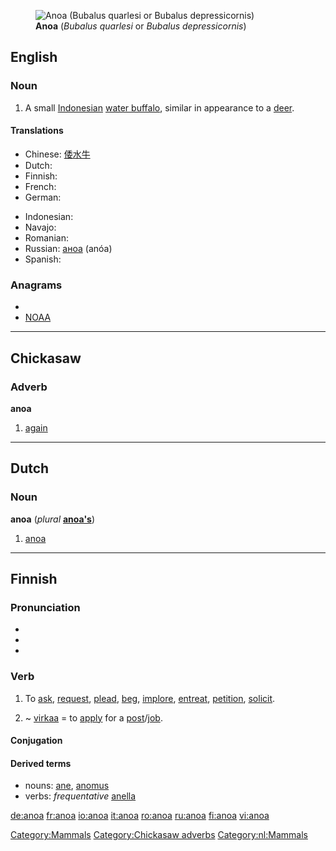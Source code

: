 {{wikipedia}}
[[Image:Anoa 3.jpg|right|thumb|'''Anoa''' (''Bubalus quarlesi'' or ''Bubalus depressicornis'')]]
==English==

===Noun===
{{en-noun}}

# A small [[Indonesian]] [[water buffalo]], similar in appearance to a [[deer]].

====Translations====
{{trans-top|a small Indonesian water buffalo}}
* Chinese: [[倭水牛]]
* Dutch: {{t-|nl|anoa}}
* Finnish: {{t+|fi|anoa}}
* French: {{t+|fr|anoa}}
* German: {{t-|de|Anoa}}
{{trans-mid}}
* Indonesian: {{t-|id|anoa|xs=Indonesian}}
* Navajo: {{tø|nv|hodíłchʼil ayáníchilí}}
* Romanian: {{t+|ro|anoa|m}}
* Russian: [[аноа]] (anóa) {{m}}
* Spanish: {{t-|es|anoa|m}}
{{trans-bottom}}

===Anagrams===
* {{alphagram|aano}}
* [[NOAA#English|NOAA]]


[[Category:Mammals]]

----

==Chickasaw==

===Adverb===
'''anoa'''

# [[again]]

[[Category:Chickasaw adverbs]]

----

==Dutch==

===Noun===
'''anoa''' (''plural'' '''[[anoa's]]''')

# [[#English|anoa]]

[[Category:nl:Mammals]]

----

==Finnish==
{{Finnish index|a|n}}

===Pronunciation===
* {{hyphenation|a|no|a}}
* {{rhymes|ɑnoɑ|lang=fi}}
* {{IPA|lang=fi|['ɑnoɑ(ʔ)]}}

===Verb===
{{infl|fi|verb}}

# {{transitive}} To [[ask]], [[request]], [[plead]], [[beg]], [[implore]], [[entreat]], [[petition]], [[solicit]].
# {{transitive}} ~ [[virka]]a = to [[apply]] for a [[post]]/[[job]].

====Conjugation====
{{fi-conj-sanoa|an}}

====Derived terms====
* nouns: [[ane#Finnish|ane]], [[anomus]]
* verbs: ''frequentative'' [[anella]]

[[de:anoa]]
[[fr:anoa]]
[[io:anoa]]
[[it:anoa]]
[[ro:anoa]]
[[ru:anoa]]
[[fi:anoa]]
[[vi:anoa]]